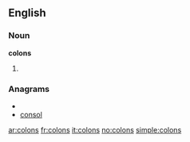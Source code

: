 ==English==

===Noun===
'''colons'''

# {{plural of|colon}}

===Anagrams===
* {{alphagram|clnoos}}
* [[consol#English|consol]]

[[ar:colons]]
[[fr:colons]]
[[it:colons]]
[[no:colons]]
[[simple:colons]]
